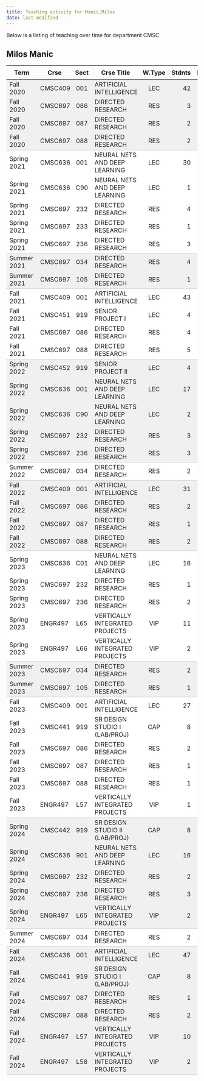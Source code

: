 ```yaml
---
title: Teaching activity for Manic,Milos
date: last-modified
---
```


Below is a listing of teaching over time for department CMSC


## Milos Manic

<style type="text/css">
#T_e9519 table {
  width: 100%;
  border-collapse: collapse;
}
#T_e9519 th {
  text-align: center;
  padding: 8px;
}
#T_e9519 td:nth-child(1) {
  padding-right: 10px;
  text-align: left;
}
#T_e9519 td:nth-child(2) {
  padding-right: 5px;
  text-align: left;
}
#T_e9519  td:nth-child(4) {
  padding-right: 5px;
  text-align: left;
}
#T_e9519 td:nth-child(3) {
  text-align: center;
}
#T_e9519  td:nth-child(5) {
  text-align: center;
}
#T_e9519 td:nth-child(6) {
  text-align: right;
}
#T_e9519  td:nth-child(7) {
  text-align: right;
}
#T_e9519_row0_col0, #T_e9519_row0_col1, #T_e9519_row0_col2, #T_e9519_row0_col3, #T_e9519_row0_col4, #T_e9519_row0_col5, #T_e9519_row0_col6, #T_e9519_row1_col0, #T_e9519_row1_col1, #T_e9519_row1_col2, #T_e9519_row1_col3, #T_e9519_row1_col4, #T_e9519_row1_col5, #T_e9519_row1_col6, #T_e9519_row2_col0, #T_e9519_row2_col1, #T_e9519_row2_col2, #T_e9519_row2_col3, #T_e9519_row2_col4, #T_e9519_row2_col5, #T_e9519_row2_col6, #T_e9519_row9_col0, #T_e9519_row9_col1, #T_e9519_row9_col2, #T_e9519_row9_col3, #T_e9519_row9_col4, #T_e9519_row9_col5, #T_e9519_row9_col6, #T_e9519_row15_col0, #T_e9519_row15_col1, #T_e9519_row15_col2, #T_e9519_row15_col3, #T_e9519_row15_col4, #T_e9519_row15_col5, #T_e9519_row15_col6, #T_e9519_row16_col0, #T_e9519_row16_col1, #T_e9519_row16_col2, #T_e9519_row16_col3, #T_e9519_row16_col4, #T_e9519_row16_col5, #T_e9519_row16_col6, #T_e9519_row17_col0, #T_e9519_row17_col1, #T_e9519_row17_col2, #T_e9519_row17_col3, #T_e9519_row17_col4, #T_e9519_row17_col5, #T_e9519_row17_col6, #T_e9519_row18_col0, #T_e9519_row18_col1, #T_e9519_row18_col2, #T_e9519_row18_col3, #T_e9519_row18_col4, #T_e9519_row18_col5, #T_e9519_row18_col6, #T_e9519_row21_col0, #T_e9519_row21_col1, #T_e9519_row21_col2, #T_e9519_row21_col3, #T_e9519_row21_col4, #T_e9519_row21_col5, #T_e9519_row21_col6, #T_e9519_row22_col0, #T_e9519_row22_col1, #T_e9519_row22_col2, #T_e9519_row22_col3, #T_e9519_row22_col4, #T_e9519_row22_col5, #T_e9519_row22_col6, #T_e9519_row23_col0, #T_e9519_row23_col1, #T_e9519_row23_col2, #T_e9519_row23_col3, #T_e9519_row23_col4, #T_e9519_row23_col5, #T_e9519_row23_col6, #T_e9519_row30_col0, #T_e9519_row30_col1, #T_e9519_row30_col2, #T_e9519_row30_col3, #T_e9519_row30_col4, #T_e9519_row30_col5, #T_e9519_row30_col6, #T_e9519_row38_col0, #T_e9519_row38_col1, #T_e9519_row38_col2, #T_e9519_row38_col3, #T_e9519_row38_col4, #T_e9519_row38_col5, #T_e9519_row38_col6, #T_e9519_row39_col0, #T_e9519_row39_col1, #T_e9519_row39_col2, #T_e9519_row39_col3, #T_e9519_row39_col4, #T_e9519_row39_col5, #T_e9519_row39_col6, #T_e9519_row40_col0, #T_e9519_row40_col1, #T_e9519_row40_col2, #T_e9519_row40_col3, #T_e9519_row40_col4, #T_e9519_row40_col5, #T_e9519_row40_col6, #T_e9519_row41_col0, #T_e9519_row41_col1, #T_e9519_row41_col2, #T_e9519_row41_col3, #T_e9519_row41_col4, #T_e9519_row41_col5, #T_e9519_row41_col6, #T_e9519_row44_col0, #T_e9519_row44_col1, #T_e9519_row44_col2, #T_e9519_row44_col3, #T_e9519_row44_col4, #T_e9519_row44_col5, #T_e9519_row44_col6, #T_e9519_row45_col0, #T_e9519_row45_col1, #T_e9519_row45_col2, #T_e9519_row45_col3, #T_e9519_row45_col4, #T_e9519_row45_col5, #T_e9519_row45_col6, #T_e9519_row46_col0, #T_e9519_row46_col1, #T_e9519_row46_col2, #T_e9519_row46_col3, #T_e9519_row46_col4, #T_e9519_row46_col5, #T_e9519_row46_col6, #T_e9519_row47_col0, #T_e9519_row47_col1, #T_e9519_row47_col2, #T_e9519_row47_col3, #T_e9519_row47_col4, #T_e9519_row47_col5, #T_e9519_row47_col6, #T_e9519_row48_col0, #T_e9519_row48_col1, #T_e9519_row48_col2, #T_e9519_row48_col3, #T_e9519_row48_col4, #T_e9519_row48_col5, #T_e9519_row48_col6 {
  background-color: #f0f0f0;
  border-bottom: none;
}
#T_e9519_row3_col0, #T_e9519_row3_col1, #T_e9519_row3_col2, #T_e9519_row3_col3, #T_e9519_row3_col4, #T_e9519_row3_col5, #T_e9519_row3_col6, #T_e9519_row10_col0, #T_e9519_row10_col1, #T_e9519_row10_col2, #T_e9519_row10_col3, #T_e9519_row10_col4, #T_e9519_row10_col5, #T_e9519_row10_col6, #T_e9519_row19_col0, #T_e9519_row19_col1, #T_e9519_row19_col2, #T_e9519_row19_col3, #T_e9519_row19_col4, #T_e9519_row19_col5, #T_e9519_row19_col6, #T_e9519_row24_col0, #T_e9519_row24_col1, #T_e9519_row24_col2, #T_e9519_row24_col3, #T_e9519_row24_col4, #T_e9519_row24_col5, #T_e9519_row24_col6, #T_e9519_row31_col0, #T_e9519_row31_col1, #T_e9519_row31_col2, #T_e9519_row31_col3, #T_e9519_row31_col4, #T_e9519_row31_col5, #T_e9519_row31_col6, #T_e9519_row42_col0, #T_e9519_row42_col1, #T_e9519_row42_col2, #T_e9519_row42_col3, #T_e9519_row42_col4, #T_e9519_row42_col5, #T_e9519_row42_col6, #T_e9519_row49_col0, #T_e9519_row49_col1, #T_e9519_row49_col2, #T_e9519_row49_col3, #T_e9519_row49_col4, #T_e9519_row49_col5, #T_e9519_row49_col6 {
  background-color: #f0f0f0;
  border-bottom: 1px solid #ccc;
}
#T_e9519_row4_col0, #T_e9519_row4_col1, #T_e9519_row4_col2, #T_e9519_row4_col3, #T_e9519_row4_col4, #T_e9519_row4_col5, #T_e9519_row4_col6, #T_e9519_row5_col0, #T_e9519_row5_col1, #T_e9519_row5_col2, #T_e9519_row5_col3, #T_e9519_row5_col4, #T_e9519_row5_col5, #T_e9519_row5_col6, #T_e9519_row6_col0, #T_e9519_row6_col1, #T_e9519_row6_col2, #T_e9519_row6_col3, #T_e9519_row6_col4, #T_e9519_row6_col5, #T_e9519_row6_col6, #T_e9519_row7_col0, #T_e9519_row7_col1, #T_e9519_row7_col2, #T_e9519_row7_col3, #T_e9519_row7_col4, #T_e9519_row7_col5, #T_e9519_row7_col6, #T_e9519_row11_col0, #T_e9519_row11_col1, #T_e9519_row11_col2, #T_e9519_row11_col3, #T_e9519_row11_col4, #T_e9519_row11_col5, #T_e9519_row11_col6, #T_e9519_row12_col0, #T_e9519_row12_col1, #T_e9519_row12_col2, #T_e9519_row12_col3, #T_e9519_row12_col4, #T_e9519_row12_col5, #T_e9519_row12_col6, #T_e9519_row13_col0, #T_e9519_row13_col1, #T_e9519_row13_col2, #T_e9519_row13_col3, #T_e9519_row13_col4, #T_e9519_row13_col5, #T_e9519_row13_col6, #T_e9519_row25_col0, #T_e9519_row25_col1, #T_e9519_row25_col2, #T_e9519_row25_col3, #T_e9519_row25_col4, #T_e9519_row25_col5, #T_e9519_row25_col6, #T_e9519_row26_col0, #T_e9519_row26_col1, #T_e9519_row26_col2, #T_e9519_row26_col3, #T_e9519_row26_col4, #T_e9519_row26_col5, #T_e9519_row26_col6, #T_e9519_row27_col0, #T_e9519_row27_col1, #T_e9519_row27_col2, #T_e9519_row27_col3, #T_e9519_row27_col4, #T_e9519_row27_col5, #T_e9519_row27_col6, #T_e9519_row28_col0, #T_e9519_row28_col1, #T_e9519_row28_col2, #T_e9519_row28_col3, #T_e9519_row28_col4, #T_e9519_row28_col5, #T_e9519_row28_col6, #T_e9519_row32_col0, #T_e9519_row32_col1, #T_e9519_row32_col2, #T_e9519_row32_col3, #T_e9519_row32_col4, #T_e9519_row32_col5, #T_e9519_row32_col6, #T_e9519_row33_col0, #T_e9519_row33_col1, #T_e9519_row33_col2, #T_e9519_row33_col3, #T_e9519_row33_col4, #T_e9519_row33_col5, #T_e9519_row33_col6, #T_e9519_row34_col0, #T_e9519_row34_col1, #T_e9519_row34_col2, #T_e9519_row34_col3, #T_e9519_row34_col4, #T_e9519_row34_col5, #T_e9519_row34_col6, #T_e9519_row35_col0, #T_e9519_row35_col1, #T_e9519_row35_col2, #T_e9519_row35_col3, #T_e9519_row35_col4, #T_e9519_row35_col5, #T_e9519_row35_col6, #T_e9519_row36_col0, #T_e9519_row36_col1, #T_e9519_row36_col2, #T_e9519_row36_col3, #T_e9519_row36_col4, #T_e9519_row36_col5, #T_e9519_row36_col6 {
  background-color: #ffffff;
  border-bottom: none;
}
#T_e9519_row8_col0, #T_e9519_row8_col1, #T_e9519_row8_col2, #T_e9519_row8_col3, #T_e9519_row8_col4, #T_e9519_row8_col5, #T_e9519_row8_col6, #T_e9519_row14_col0, #T_e9519_row14_col1, #T_e9519_row14_col2, #T_e9519_row14_col3, #T_e9519_row14_col4, #T_e9519_row14_col5, #T_e9519_row14_col6, #T_e9519_row20_col0, #T_e9519_row20_col1, #T_e9519_row20_col2, #T_e9519_row20_col3, #T_e9519_row20_col4, #T_e9519_row20_col5, #T_e9519_row20_col6, #T_e9519_row29_col0, #T_e9519_row29_col1, #T_e9519_row29_col2, #T_e9519_row29_col3, #T_e9519_row29_col4, #T_e9519_row29_col5, #T_e9519_row29_col6, #T_e9519_row37_col0, #T_e9519_row37_col1, #T_e9519_row37_col2, #T_e9519_row37_col3, #T_e9519_row37_col4, #T_e9519_row37_col5, #T_e9519_row37_col6, #T_e9519_row43_col0, #T_e9519_row43_col1, #T_e9519_row43_col2, #T_e9519_row43_col3, #T_e9519_row43_col4, #T_e9519_row43_col5, #T_e9519_row43_col6 {
  background-color: #ffffff;
  border-bottom: 1px solid #ccc;
}
</style>
<table id="T_e9519">
  <thead>
    <tr>
      <th id="T_e9519_level0_col0" class="col_heading level0 col0" >Term</th>
      <th id="T_e9519_level0_col1" class="col_heading level0 col1" >Crse</th>
      <th id="T_e9519_level0_col2" class="col_heading level0 col2" >Sect</th>
      <th id="T_e9519_level0_col3" class="col_heading level0 col3" >Crse Title</th>
      <th id="T_e9519_level0_col4" class="col_heading level0 col4" >W.Type</th>
      <th id="T_e9519_level0_col5" class="col_heading level0 col5" >Stdnts</th>
      <th id="T_e9519_level0_col6" class="col_heading level0 col6" >Hours</th>
    </tr>
  </thead>
  <tbody>
    <tr>
      <td id="T_e9519_row0_col0" class="data row0 col0" >Fall 2020</td>
      <td id="T_e9519_row0_col1" class="data row0 col1" >CMSC409</td>
      <td id="T_e9519_row0_col2" class="data row0 col2" >001</td>
      <td id="T_e9519_row0_col3" class="data row0 col3" >ARTIFICIAL INTELLIGENCE</td>
      <td id="T_e9519_row0_col4" class="data row0 col4" >LEC</td>
      <td id="T_e9519_row0_col5" class="data row0 col5" >42</td>
      <td id="T_e9519_row0_col6" class="data row0 col6" >126</td>
    </tr>
    <tr>
      <td id="T_e9519_row1_col0" class="data row1 col0" >Fall 2020</td>
      <td id="T_e9519_row1_col1" class="data row1 col1" >CMSC697</td>
      <td id="T_e9519_row1_col2" class="data row1 col2" >086</td>
      <td id="T_e9519_row1_col3" class="data row1 col3" >DIRECTED RESEARCH</td>
      <td id="T_e9519_row1_col4" class="data row1 col4" >RES</td>
      <td id="T_e9519_row1_col5" class="data row1 col5" >3</td>
      <td id="T_e9519_row1_col6" class="data row1 col6" >6</td>
    </tr>
    <tr>
      <td id="T_e9519_row2_col0" class="data row2 col0" >Fall 2020</td>
      <td id="T_e9519_row2_col1" class="data row2 col1" >CMSC697</td>
      <td id="T_e9519_row2_col2" class="data row2 col2" >087</td>
      <td id="T_e9519_row2_col3" class="data row2 col3" >DIRECTED RESEARCH</td>
      <td id="T_e9519_row2_col4" class="data row2 col4" >RES</td>
      <td id="T_e9519_row2_col5" class="data row2 col5" >2</td>
      <td id="T_e9519_row2_col6" class="data row2 col6" >6</td>
    </tr>
    <tr>
      <td id="T_e9519_row3_col0" class="data row3 col0" >Fall 2020</td>
      <td id="T_e9519_row3_col1" class="data row3 col1" >CMSC697</td>
      <td id="T_e9519_row3_col2" class="data row3 col2" >088</td>
      <td id="T_e9519_row3_col3" class="data row3 col3" >DIRECTED RESEARCH</td>
      <td id="T_e9519_row3_col4" class="data row3 col4" >RES</td>
      <td id="T_e9519_row3_col5" class="data row3 col5" >2</td>
      <td id="T_e9519_row3_col6" class="data row3 col6" >12</td>
    </tr>
    <tr>
      <td id="T_e9519_row4_col0" class="data row4 col0" >Spring 2021</td>
      <td id="T_e9519_row4_col1" class="data row4 col1" >CMSC636</td>
      <td id="T_e9519_row4_col2" class="data row4 col2" >001</td>
      <td id="T_e9519_row4_col3" class="data row4 col3" >NEURAL NETS AND DEEP LEARNING</td>
      <td id="T_e9519_row4_col4" class="data row4 col4" >LEC</td>
      <td id="T_e9519_row4_col5" class="data row4 col5" >30</td>
      <td id="T_e9519_row4_col6" class="data row4 col6" >90</td>
    </tr>
    <tr>
      <td id="T_e9519_row5_col0" class="data row5 col0" >Spring 2021</td>
      <td id="T_e9519_row5_col1" class="data row5 col1" >CMSC636</td>
      <td id="T_e9519_row5_col2" class="data row5 col2" >C90</td>
      <td id="T_e9519_row5_col3" class="data row5 col3" >NEURAL NETS AND DEEP LEARNING</td>
      <td id="T_e9519_row5_col4" class="data row5 col4" >LEC</td>
      <td id="T_e9519_row5_col5" class="data row5 col5" >1</td>
      <td id="T_e9519_row5_col6" class="data row5 col6" >3</td>
    </tr>
    <tr>
      <td id="T_e9519_row6_col0" class="data row6 col0" >Spring 2021</td>
      <td id="T_e9519_row6_col1" class="data row6 col1" >CMSC697</td>
      <td id="T_e9519_row6_col2" class="data row6 col2" >232</td>
      <td id="T_e9519_row6_col3" class="data row6 col3" >DIRECTED RESEARCH</td>
      <td id="T_e9519_row6_col4" class="data row6 col4" >RES</td>
      <td id="T_e9519_row6_col5" class="data row6 col5" >4</td>
      <td id="T_e9519_row6_col6" class="data row6 col6" >8</td>
    </tr>
    <tr>
      <td id="T_e9519_row7_col0" class="data row7 col0" >Spring 2021</td>
      <td id="T_e9519_row7_col1" class="data row7 col1" >CMSC697</td>
      <td id="T_e9519_row7_col2" class="data row7 col2" >233</td>
      <td id="T_e9519_row7_col3" class="data row7 col3" >DIRECTED RESEARCH</td>
      <td id="T_e9519_row7_col4" class="data row7 col4" >RES</td>
      <td id="T_e9519_row7_col5" class="data row7 col5" >1</td>
      <td id="T_e9519_row7_col6" class="data row7 col6" >3</td>
    </tr>
    <tr>
      <td id="T_e9519_row8_col0" class="data row8 col0" >Spring 2021</td>
      <td id="T_e9519_row8_col1" class="data row8 col1" >CMSC697</td>
      <td id="T_e9519_row8_col2" class="data row8 col2" >236</td>
      <td id="T_e9519_row8_col3" class="data row8 col3" >DIRECTED RESEARCH</td>
      <td id="T_e9519_row8_col4" class="data row8 col4" >RES</td>
      <td id="T_e9519_row8_col5" class="data row8 col5" >3</td>
      <td id="T_e9519_row8_col6" class="data row8 col6" >18</td>
    </tr>
    <tr>
      <td id="T_e9519_row9_col0" class="data row9 col0" >Summer 2021</td>
      <td id="T_e9519_row9_col1" class="data row9 col1" >CMSC697</td>
      <td id="T_e9519_row9_col2" class="data row9 col2" >034</td>
      <td id="T_e9519_row9_col3" class="data row9 col3" >DIRECTED RESEARCH</td>
      <td id="T_e9519_row9_col4" class="data row9 col4" >RES</td>
      <td id="T_e9519_row9_col5" class="data row9 col5" >4</td>
      <td id="T_e9519_row9_col6" class="data row9 col6" >12</td>
    </tr>
    <tr>
      <td id="T_e9519_row10_col0" class="data row10 col0" >Summer 2021</td>
      <td id="T_e9519_row10_col1" class="data row10 col1" >CMSC697</td>
      <td id="T_e9519_row10_col2" class="data row10 col2" >105</td>
      <td id="T_e9519_row10_col3" class="data row10 col3" >DIRECTED RESEARCH</td>
      <td id="T_e9519_row10_col4" class="data row10 col4" >RES</td>
      <td id="T_e9519_row10_col5" class="data row10 col5" >1</td>
      <td id="T_e9519_row10_col6" class="data row10 col6" >1</td>
    </tr>
    <tr>
      <td id="T_e9519_row11_col0" class="data row11 col0" >Fall 2021</td>
      <td id="T_e9519_row11_col1" class="data row11 col1" >CMSC409</td>
      <td id="T_e9519_row11_col2" class="data row11 col2" >001</td>
      <td id="T_e9519_row11_col3" class="data row11 col3" >ARTIFICIAL INTELLIGENCE</td>
      <td id="T_e9519_row11_col4" class="data row11 col4" >LEC</td>
      <td id="T_e9519_row11_col5" class="data row11 col5" >43</td>
      <td id="T_e9519_row11_col6" class="data row11 col6" >129</td>
    </tr>
    <tr>
      <td id="T_e9519_row12_col0" class="data row12 col0" >Fall 2021</td>
      <td id="T_e9519_row12_col1" class="data row12 col1" >CMSC451</td>
      <td id="T_e9519_row12_col2" class="data row12 col2" >919</td>
      <td id="T_e9519_row12_col3" class="data row12 col3" >SENIOR PROJECT I</td>
      <td id="T_e9519_row12_col4" class="data row12 col4" >LEC</td>
      <td id="T_e9519_row12_col5" class="data row12 col5" >4</td>
      <td id="T_e9519_row12_col6" class="data row12 col6" >12</td>
    </tr>
    <tr>
      <td id="T_e9519_row13_col0" class="data row13 col0" >Fall 2021</td>
      <td id="T_e9519_row13_col1" class="data row13 col1" >CMSC697</td>
      <td id="T_e9519_row13_col2" class="data row13 col2" >086</td>
      <td id="T_e9519_row13_col3" class="data row13 col3" >DIRECTED RESEARCH</td>
      <td id="T_e9519_row13_col4" class="data row13 col4" >RES</td>
      <td id="T_e9519_row13_col5" class="data row13 col5" >4</td>
      <td id="T_e9519_row13_col6" class="data row13 col6" >8</td>
    </tr>
    <tr>
      <td id="T_e9519_row14_col0" class="data row14 col0" >Fall 2021</td>
      <td id="T_e9519_row14_col1" class="data row14 col1" >CMSC697</td>
      <td id="T_e9519_row14_col2" class="data row14 col2" >088</td>
      <td id="T_e9519_row14_col3" class="data row14 col3" >DIRECTED RESEARCH</td>
      <td id="T_e9519_row14_col4" class="data row14 col4" >RES</td>
      <td id="T_e9519_row14_col5" class="data row14 col5" >5</td>
      <td id="T_e9519_row14_col6" class="data row14 col6" >30</td>
    </tr>
    <tr>
      <td id="T_e9519_row15_col0" class="data row15 col0" >Spring 2022</td>
      <td id="T_e9519_row15_col1" class="data row15 col1" >CMSC452</td>
      <td id="T_e9519_row15_col2" class="data row15 col2" >919</td>
      <td id="T_e9519_row15_col3" class="data row15 col3" >SENIOR PROJECT II</td>
      <td id="T_e9519_row15_col4" class="data row15 col4" >LEC</td>
      <td id="T_e9519_row15_col5" class="data row15 col5" >4</td>
      <td id="T_e9519_row15_col6" class="data row15 col6" >12</td>
    </tr>
    <tr>
      <td id="T_e9519_row16_col0" class="data row16 col0" >Spring 2022</td>
      <td id="T_e9519_row16_col1" class="data row16 col1" >CMSC636</td>
      <td id="T_e9519_row16_col2" class="data row16 col2" >001</td>
      <td id="T_e9519_row16_col3" class="data row16 col3" >NEURAL NETS AND DEEP LEARNING</td>
      <td id="T_e9519_row16_col4" class="data row16 col4" >LEC</td>
      <td id="T_e9519_row16_col5" class="data row16 col5" >17</td>
      <td id="T_e9519_row16_col6" class="data row16 col6" >51</td>
    </tr>
    <tr>
      <td id="T_e9519_row17_col0" class="data row17 col0" >Spring 2022</td>
      <td id="T_e9519_row17_col1" class="data row17 col1" >CMSC636</td>
      <td id="T_e9519_row17_col2" class="data row17 col2" >C90</td>
      <td id="T_e9519_row17_col3" class="data row17 col3" >NEURAL NETS AND DEEP LEARNING</td>
      <td id="T_e9519_row17_col4" class="data row17 col4" >LEC</td>
      <td id="T_e9519_row17_col5" class="data row17 col5" >2</td>
      <td id="T_e9519_row17_col6" class="data row17 col6" >6</td>
    </tr>
    <tr>
      <td id="T_e9519_row18_col0" class="data row18 col0" >Spring 2022</td>
      <td id="T_e9519_row18_col1" class="data row18 col1" >CMSC697</td>
      <td id="T_e9519_row18_col2" class="data row18 col2" >232</td>
      <td id="T_e9519_row18_col3" class="data row18 col3" >DIRECTED RESEARCH</td>
      <td id="T_e9519_row18_col4" class="data row18 col4" >RES</td>
      <td id="T_e9519_row18_col5" class="data row18 col5" >3</td>
      <td id="T_e9519_row18_col6" class="data row18 col6" >6</td>
    </tr>
    <tr>
      <td id="T_e9519_row19_col0" class="data row19 col0" >Spring 2022</td>
      <td id="T_e9519_row19_col1" class="data row19 col1" >CMSC697</td>
      <td id="T_e9519_row19_col2" class="data row19 col2" >236</td>
      <td id="T_e9519_row19_col3" class="data row19 col3" >DIRECTED RESEARCH</td>
      <td id="T_e9519_row19_col4" class="data row19 col4" >RES</td>
      <td id="T_e9519_row19_col5" class="data row19 col5" >3</td>
      <td id="T_e9519_row19_col6" class="data row19 col6" >18</td>
    </tr>
    <tr>
      <td id="T_e9519_row20_col0" class="data row20 col0" >Summer 2022</td>
      <td id="T_e9519_row20_col1" class="data row20 col1" >CMSC697</td>
      <td id="T_e9519_row20_col2" class="data row20 col2" >034</td>
      <td id="T_e9519_row20_col3" class="data row20 col3" >DIRECTED RESEARCH</td>
      <td id="T_e9519_row20_col4" class="data row20 col4" >RES</td>
      <td id="T_e9519_row20_col5" class="data row20 col5" >2</td>
      <td id="T_e9519_row20_col6" class="data row20 col6" >6</td>
    </tr>
    <tr>
      <td id="T_e9519_row21_col0" class="data row21 col0" >Fall 2022</td>
      <td id="T_e9519_row21_col1" class="data row21 col1" >CMSC409</td>
      <td id="T_e9519_row21_col2" class="data row21 col2" >001</td>
      <td id="T_e9519_row21_col3" class="data row21 col3" >ARTIFICIAL INTELLIGENCE</td>
      <td id="T_e9519_row21_col4" class="data row21 col4" >LEC</td>
      <td id="T_e9519_row21_col5" class="data row21 col5" >31</td>
      <td id="T_e9519_row21_col6" class="data row21 col6" >93</td>
    </tr>
    <tr>
      <td id="T_e9519_row22_col0" class="data row22 col0" >Fall 2022</td>
      <td id="T_e9519_row22_col1" class="data row22 col1" >CMSC697</td>
      <td id="T_e9519_row22_col2" class="data row22 col2" >086</td>
      <td id="T_e9519_row22_col3" class="data row22 col3" >DIRECTED RESEARCH</td>
      <td id="T_e9519_row22_col4" class="data row22 col4" >RES</td>
      <td id="T_e9519_row22_col5" class="data row22 col5" >2</td>
      <td id="T_e9519_row22_col6" class="data row22 col6" >4</td>
    </tr>
    <tr>
      <td id="T_e9519_row23_col0" class="data row23 col0" >Fall 2022</td>
      <td id="T_e9519_row23_col1" class="data row23 col1" >CMSC697</td>
      <td id="T_e9519_row23_col2" class="data row23 col2" >087</td>
      <td id="T_e9519_row23_col3" class="data row23 col3" >DIRECTED RESEARCH</td>
      <td id="T_e9519_row23_col4" class="data row23 col4" >RES</td>
      <td id="T_e9519_row23_col5" class="data row23 col5" >1</td>
      <td id="T_e9519_row23_col6" class="data row23 col6" >3</td>
    </tr>
    <tr>
      <td id="T_e9519_row24_col0" class="data row24 col0" >Fall 2022</td>
      <td id="T_e9519_row24_col1" class="data row24 col1" >CMSC697</td>
      <td id="T_e9519_row24_col2" class="data row24 col2" >088</td>
      <td id="T_e9519_row24_col3" class="data row24 col3" >DIRECTED RESEARCH</td>
      <td id="T_e9519_row24_col4" class="data row24 col4" >RES</td>
      <td id="T_e9519_row24_col5" class="data row24 col5" >2</td>
      <td id="T_e9519_row24_col6" class="data row24 col6" >12</td>
    </tr>
    <tr>
      <td id="T_e9519_row25_col0" class="data row25 col0" >Spring 2023</td>
      <td id="T_e9519_row25_col1" class="data row25 col1" >CMSC636</td>
      <td id="T_e9519_row25_col2" class="data row25 col2" >C01</td>
      <td id="T_e9519_row25_col3" class="data row25 col3" >NEURAL NETS AND DEEP LEARNING</td>
      <td id="T_e9519_row25_col4" class="data row25 col4" >LEC</td>
      <td id="T_e9519_row25_col5" class="data row25 col5" >16</td>
      <td id="T_e9519_row25_col6" class="data row25 col6" >48</td>
    </tr>
    <tr>
      <td id="T_e9519_row26_col0" class="data row26 col0" >Spring 2023</td>
      <td id="T_e9519_row26_col1" class="data row26 col1" >CMSC697</td>
      <td id="T_e9519_row26_col2" class="data row26 col2" >232</td>
      <td id="T_e9519_row26_col3" class="data row26 col3" >DIRECTED RESEARCH</td>
      <td id="T_e9519_row26_col4" class="data row26 col4" >RES</td>
      <td id="T_e9519_row26_col5" class="data row26 col5" >1</td>
      <td id="T_e9519_row26_col6" class="data row26 col6" >2</td>
    </tr>
    <tr>
      <td id="T_e9519_row27_col0" class="data row27 col0" >Spring 2023</td>
      <td id="T_e9519_row27_col1" class="data row27 col1" >CMSC697</td>
      <td id="T_e9519_row27_col2" class="data row27 col2" >236</td>
      <td id="T_e9519_row27_col3" class="data row27 col3" >DIRECTED RESEARCH</td>
      <td id="T_e9519_row27_col4" class="data row27 col4" >RES</td>
      <td id="T_e9519_row27_col5" class="data row27 col5" >2</td>
      <td id="T_e9519_row27_col6" class="data row27 col6" >12</td>
    </tr>
    <tr>
      <td id="T_e9519_row28_col0" class="data row28 col0" >Spring 2023</td>
      <td id="T_e9519_row28_col1" class="data row28 col1" >ENGR497</td>
      <td id="T_e9519_row28_col2" class="data row28 col2" >L65</td>
      <td id="T_e9519_row28_col3" class="data row28 col3" >VERTICALLY INTEGRATED PROJECTS</td>
      <td id="T_e9519_row28_col4" class="data row28 col4" >VIP</td>
      <td id="T_e9519_row28_col5" class="data row28 col5" >11</td>
      <td id="T_e9519_row28_col6" class="data row28 col6" >11</td>
    </tr>
    <tr>
      <td id="T_e9519_row29_col0" class="data row29 col0" >Spring 2023</td>
      <td id="T_e9519_row29_col1" class="data row29 col1" >ENGR497</td>
      <td id="T_e9519_row29_col2" class="data row29 col2" >L66</td>
      <td id="T_e9519_row29_col3" class="data row29 col3" >VERTICALLY INTEGRATED PROJECTS</td>
      <td id="T_e9519_row29_col4" class="data row29 col4" >VIP</td>
      <td id="T_e9519_row29_col5" class="data row29 col5" >2</td>
      <td id="T_e9519_row29_col6" class="data row29 col6" >4</td>
    </tr>
    <tr>
      <td id="T_e9519_row30_col0" class="data row30 col0" >Summer 2023</td>
      <td id="T_e9519_row30_col1" class="data row30 col1" >CMSC697</td>
      <td id="T_e9519_row30_col2" class="data row30 col2" >034</td>
      <td id="T_e9519_row30_col3" class="data row30 col3" >DIRECTED RESEARCH</td>
      <td id="T_e9519_row30_col4" class="data row30 col4" >RES</td>
      <td id="T_e9519_row30_col5" class="data row30 col5" >2</td>
      <td id="T_e9519_row30_col6" class="data row30 col6" >6</td>
    </tr>
    <tr>
      <td id="T_e9519_row31_col0" class="data row31 col0" >Summer 2023</td>
      <td id="T_e9519_row31_col1" class="data row31 col1" >CMSC697</td>
      <td id="T_e9519_row31_col2" class="data row31 col2" >105</td>
      <td id="T_e9519_row31_col3" class="data row31 col3" >DIRECTED RESEARCH</td>
      <td id="T_e9519_row31_col4" class="data row31 col4" >RES</td>
      <td id="T_e9519_row31_col5" class="data row31 col5" >1</td>
      <td id="T_e9519_row31_col6" class="data row31 col6" >1</td>
    </tr>
    <tr>
      <td id="T_e9519_row32_col0" class="data row32 col0" >Fall 2023</td>
      <td id="T_e9519_row32_col1" class="data row32 col1" >CMSC409</td>
      <td id="T_e9519_row32_col2" class="data row32 col2" >001</td>
      <td id="T_e9519_row32_col3" class="data row32 col3" >ARTIFICIAL INTELLIGENCE</td>
      <td id="T_e9519_row32_col4" class="data row32 col4" >LEC</td>
      <td id="T_e9519_row32_col5" class="data row32 col5" >27</td>
      <td id="T_e9519_row32_col6" class="data row32 col6" >81</td>
    </tr>
    <tr>
      <td id="T_e9519_row33_col0" class="data row33 col0" >Fall 2023</td>
      <td id="T_e9519_row33_col1" class="data row33 col1" >CMSC441</td>
      <td id="T_e9519_row33_col2" class="data row33 col2" >919</td>
      <td id="T_e9519_row33_col3" class="data row33 col3" >SR DESIGN STUDIO I (LAB/PROJ)</td>
      <td id="T_e9519_row33_col4" class="data row33 col4" >CAP</td>
      <td id="T_e9519_row33_col5" class="data row33 col5" >8</td>
      <td id="T_e9519_row33_col6" class="data row33 col6" >16</td>
    </tr>
    <tr>
      <td id="T_e9519_row34_col0" class="data row34 col0" >Fall 2023</td>
      <td id="T_e9519_row34_col1" class="data row34 col1" >CMSC697</td>
      <td id="T_e9519_row34_col2" class="data row34 col2" >086</td>
      <td id="T_e9519_row34_col3" class="data row34 col3" >DIRECTED RESEARCH</td>
      <td id="T_e9519_row34_col4" class="data row34 col4" >RES</td>
      <td id="T_e9519_row34_col5" class="data row34 col5" >2</td>
      <td id="T_e9519_row34_col6" class="data row34 col6" >4</td>
    </tr>
    <tr>
      <td id="T_e9519_row35_col0" class="data row35 col0" >Fall 2023</td>
      <td id="T_e9519_row35_col1" class="data row35 col1" >CMSC697</td>
      <td id="T_e9519_row35_col2" class="data row35 col2" >087</td>
      <td id="T_e9519_row35_col3" class="data row35 col3" >DIRECTED RESEARCH</td>
      <td id="T_e9519_row35_col4" class="data row35 col4" >RES</td>
      <td id="T_e9519_row35_col5" class="data row35 col5" >1</td>
      <td id="T_e9519_row35_col6" class="data row35 col6" >3</td>
    </tr>
    <tr>
      <td id="T_e9519_row36_col0" class="data row36 col0" >Fall 2023</td>
      <td id="T_e9519_row36_col1" class="data row36 col1" >CMSC697</td>
      <td id="T_e9519_row36_col2" class="data row36 col2" >088</td>
      <td id="T_e9519_row36_col3" class="data row36 col3" >DIRECTED RESEARCH</td>
      <td id="T_e9519_row36_col4" class="data row36 col4" >RES</td>
      <td id="T_e9519_row36_col5" class="data row36 col5" >1</td>
      <td id="T_e9519_row36_col6" class="data row36 col6" >6</td>
    </tr>
    <tr>
      <td id="T_e9519_row37_col0" class="data row37 col0" >Fall 2023</td>
      <td id="T_e9519_row37_col1" class="data row37 col1" >ENGR497</td>
      <td id="T_e9519_row37_col2" class="data row37 col2" >L57</td>
      <td id="T_e9519_row37_col3" class="data row37 col3" >VERTICALLY INTEGRATED PROJECTS</td>
      <td id="T_e9519_row37_col4" class="data row37 col4" >VIP</td>
      <td id="T_e9519_row37_col5" class="data row37 col5" >1</td>
      <td id="T_e9519_row37_col6" class="data row37 col6" >1</td>
    </tr>
    <tr>
      <td id="T_e9519_row38_col0" class="data row38 col0" >Spring 2024</td>
      <td id="T_e9519_row38_col1" class="data row38 col1" >CMSC442</td>
      <td id="T_e9519_row38_col2" class="data row38 col2" >919</td>
      <td id="T_e9519_row38_col3" class="data row38 col3" >SR DESIGN STUDIO II (LAB/PROJ)</td>
      <td id="T_e9519_row38_col4" class="data row38 col4" >CAP</td>
      <td id="T_e9519_row38_col5" class="data row38 col5" >8</td>
      <td id="T_e9519_row38_col6" class="data row38 col6" >16</td>
    </tr>
    <tr>
      <td id="T_e9519_row39_col0" class="data row39 col0" >Spring 2024</td>
      <td id="T_e9519_row39_col1" class="data row39 col1" >CMSC636</td>
      <td id="T_e9519_row39_col2" class="data row39 col2" >901</td>
      <td id="T_e9519_row39_col3" class="data row39 col3" >NEURAL NETS AND DEEP LEARNING</td>
      <td id="T_e9519_row39_col4" class="data row39 col4" >LEC</td>
      <td id="T_e9519_row39_col5" class="data row39 col5" >16</td>
      <td id="T_e9519_row39_col6" class="data row39 col6" >48</td>
    </tr>
    <tr>
      <td id="T_e9519_row40_col0" class="data row40 col0" >Spring 2024</td>
      <td id="T_e9519_row40_col1" class="data row40 col1" >CMSC697</td>
      <td id="T_e9519_row40_col2" class="data row40 col2" >232</td>
      <td id="T_e9519_row40_col3" class="data row40 col3" >DIRECTED RESEARCH</td>
      <td id="T_e9519_row40_col4" class="data row40 col4" >RES</td>
      <td id="T_e9519_row40_col5" class="data row40 col5" >2</td>
      <td id="T_e9519_row40_col6" class="data row40 col6" >4</td>
    </tr>
    <tr>
      <td id="T_e9519_row41_col0" class="data row41 col0" >Spring 2024</td>
      <td id="T_e9519_row41_col1" class="data row41 col1" >CMSC697</td>
      <td id="T_e9519_row41_col2" class="data row41 col2" >236</td>
      <td id="T_e9519_row41_col3" class="data row41 col3" >DIRECTED RESEARCH</td>
      <td id="T_e9519_row41_col4" class="data row41 col4" >RES</td>
      <td id="T_e9519_row41_col5" class="data row41 col5" >3</td>
      <td id="T_e9519_row41_col6" class="data row41 col6" >18</td>
    </tr>
    <tr>
      <td id="T_e9519_row42_col0" class="data row42 col0" >Spring 2024</td>
      <td id="T_e9519_row42_col1" class="data row42 col1" >ENGR497</td>
      <td id="T_e9519_row42_col2" class="data row42 col2" >L65</td>
      <td id="T_e9519_row42_col3" class="data row42 col3" >VERTICALLY INTEGRATED PROJECTS</td>
      <td id="T_e9519_row42_col4" class="data row42 col4" >VIP</td>
      <td id="T_e9519_row42_col5" class="data row42 col5" >2</td>
      <td id="T_e9519_row42_col6" class="data row42 col6" >2</td>
    </tr>
    <tr>
      <td id="T_e9519_row43_col0" class="data row43 col0" >Summer 2024</td>
      <td id="T_e9519_row43_col1" class="data row43 col1" >CMSC697</td>
      <td id="T_e9519_row43_col2" class="data row43 col2" >034</td>
      <td id="T_e9519_row43_col3" class="data row43 col3" >DIRECTED RESEARCH</td>
      <td id="T_e9519_row43_col4" class="data row43 col4" >RES</td>
      <td id="T_e9519_row43_col5" class="data row43 col5" >2</td>
      <td id="T_e9519_row43_col6" class="data row43 col6" >6</td>
    </tr>
    <tr>
      <td id="T_e9519_row44_col0" class="data row44 col0" >Fall 2024</td>
      <td id="T_e9519_row44_col1" class="data row44 col1" >CMSC436</td>
      <td id="T_e9519_row44_col2" class="data row44 col2" >001</td>
      <td id="T_e9519_row44_col3" class="data row44 col3" >ARTIFICIAL INTELLIGENCE</td>
      <td id="T_e9519_row44_col4" class="data row44 col4" >LEC</td>
      <td id="T_e9519_row44_col5" class="data row44 col5" >47</td>
      <td id="T_e9519_row44_col6" class="data row44 col6" >141</td>
    </tr>
    <tr>
      <td id="T_e9519_row45_col0" class="data row45 col0" >Fall 2024</td>
      <td id="T_e9519_row45_col1" class="data row45 col1" >CMSC441</td>
      <td id="T_e9519_row45_col2" class="data row45 col2" >919</td>
      <td id="T_e9519_row45_col3" class="data row45 col3" >SR DESIGN STUDIO I (LAB/PROJ)</td>
      <td id="T_e9519_row45_col4" class="data row45 col4" >CAP</td>
      <td id="T_e9519_row45_col5" class="data row45 col5" >8</td>
      <td id="T_e9519_row45_col6" class="data row45 col6" >16</td>
    </tr>
    <tr>
      <td id="T_e9519_row46_col0" class="data row46 col0" >Fall 2024</td>
      <td id="T_e9519_row46_col1" class="data row46 col1" >CMSC697</td>
      <td id="T_e9519_row46_col2" class="data row46 col2" >087</td>
      <td id="T_e9519_row46_col3" class="data row46 col3" >DIRECTED RESEARCH</td>
      <td id="T_e9519_row46_col4" class="data row46 col4" >RES</td>
      <td id="T_e9519_row46_col5" class="data row46 col5" >1</td>
      <td id="T_e9519_row46_col6" class="data row46 col6" >3</td>
    </tr>
    <tr>
      <td id="T_e9519_row47_col0" class="data row47 col0" >Fall 2024</td>
      <td id="T_e9519_row47_col1" class="data row47 col1" >CMSC697</td>
      <td id="T_e9519_row47_col2" class="data row47 col2" >088</td>
      <td id="T_e9519_row47_col3" class="data row47 col3" >DIRECTED RESEARCH</td>
      <td id="T_e9519_row47_col4" class="data row47 col4" >RES</td>
      <td id="T_e9519_row47_col5" class="data row47 col5" >2</td>
      <td id="T_e9519_row47_col6" class="data row47 col6" >12</td>
    </tr>
    <tr>
      <td id="T_e9519_row48_col0" class="data row48 col0" >Fall 2024</td>
      <td id="T_e9519_row48_col1" class="data row48 col1" >ENGR497</td>
      <td id="T_e9519_row48_col2" class="data row48 col2" >L57</td>
      <td id="T_e9519_row48_col3" class="data row48 col3" >VERTICALLY INTEGRATED PROJECTS</td>
      <td id="T_e9519_row48_col4" class="data row48 col4" >VIP</td>
      <td id="T_e9519_row48_col5" class="data row48 col5" >10</td>
      <td id="T_e9519_row48_col6" class="data row48 col6" >10</td>
    </tr>
    <tr>
      <td id="T_e9519_row49_col0" class="data row49 col0" >Fall 2024</td>
      <td id="T_e9519_row49_col1" class="data row49 col1" >ENGR497</td>
      <td id="T_e9519_row49_col2" class="data row49 col2" >L58</td>
      <td id="T_e9519_row49_col3" class="data row49 col3" >VERTICALLY INTEGRATED PROJECTS</td>
      <td id="T_e9519_row49_col4" class="data row49 col4" >VIP</td>
      <td id="T_e9519_row49_col5" class="data row49 col5" >2</td>
      <td id="T_e9519_row49_col6" class="data row49 col6" >4</td>
    </tr>
  </tbody>
</table>


